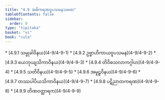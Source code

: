 ```yaml
---
title: "4.9 အဓိကရဏဝူပသမနသမထ"
tableOfContents: false
sidebar:
  order: 9
type: "tipitaka"
basket: "vi"
book: "cula"
---
```



<DynamicBreadcrumb />



<TableOfContents book="cula" section="4.9">
* [4.9.1 သမ္မုခါဝိနယ](4-9/4-9-1)
* [4.9.2 ဥဗ္ဗာဟိကာယဝူပသမန](4-9/4-9-2)
* [4.9.3 ယေဘုယျသိကာဝိနယ](4-9/4-9-3)
* [4.9.4 တိဝိဓသလာကဂ္ဂါဟ](4-9/4-9-4)
* [4.9.5 သတိဝိနယ](4-9/4-9-5)
* [4.9.6 အမူဠှဝိနယ](4-9/4-9-6)
* [4.9.7 တဿပါပိယသိကာဝိနယ](4-9/4-9-7)
* [4.9.8 ပဋိညာတကရဏ](4-9/4-9-8)
* [4.9.9 တိဏဝတ္ထာရက](4-9/4-9-9)
</TableOfContents>
